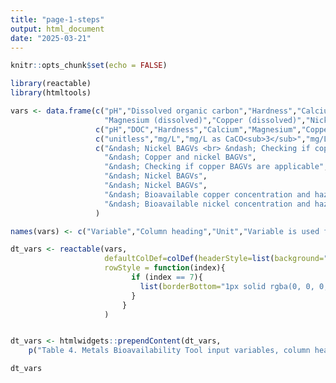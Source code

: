 ```yaml
---
title: "page-1-steps"
output: html_document
date: "2025-03-21"
---
```


```r
knitr::opts_chunk$set(echo = FALSE)
```

```r

library(reactable)
library(htmltools)

vars <- data.frame(c("pH","Dissolved organic carbon","Hardness","Calcium (dissolved)",
                     "Magnesium (dissolved)","Copper (dissolved)","Nickel (dissolved)"),
                   c("pH","DOC","Hardness","Calcium","Magnesium","Copper","Nickel"),
                   c("unitless","mg/L","mg/L as CaCO<sub>3</sub>","mg/L","mg/L","&micro;g/L","&micro;g/L"),
                   c("&ndash; Nickel BAGVs <br> &ndash; Checking if copper BAGVs are applicable",
                     "&ndash; Copper and nickel BAGVs",
                     "&ndash; Checking if copper BAGVs are applicable",
                     "&ndash; Nickel BAGVs",
                     "&ndash; Nickel BAGVs",
                     "&ndash; Bioavailable copper concentration and hazard quotients",
                     "&ndash; Bioavailable nickel concentration and hazard quotients")
                   )

names(vars) <- c("Variable","Column heading","Unit","Variable is used for")

dt_vars <- reactable(vars,
                     defaultColDef=colDef(headerStyle=list(background="#bacdda"), html=TRUE),
                     rowStyle = function(index){
                           if (index == 7){
                             list(borderBottom="1px solid rgba(0, 0, 0, 0.05)")
                           }
                         }
                     )


dt_vars <- htmlwidgets::prependContent(dt_vars, 
    p("Table 4. Metals Bioavailability Tool input variables, column headings, different calculations", style="font-size:80%"))

dt_vars

```